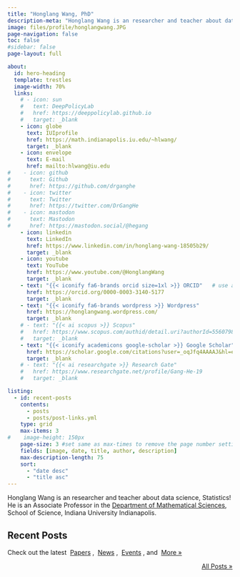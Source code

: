 ```yaml
---
title: "Honglang Wang, PhD"
description-meta: "Honglang Wang is an researcher and teacher about data science, Statistics!"
image: files/profile/honglangwang.JPG
page-navigation: false
toc: false
#sidebar: false
page-layout: full

about:
  id: hero-heading
  template: trestles
  image-width: 70%
  links:
    # - icon: sun
    #   text: DeepPolicyLab
    #   href: https://deeppolicylab.github.io
    #   target: _blank
    - icon: globe
      text: IUIprofile
      href: https://math.indianapolis.iu.edu/~hlwang/
      target: _blank
    - icon: envelope
      text: E-mail
      href: mailto:hlwang@iu.edu
#    - icon: github
#      text: Github
#      href: https://github.com/drganghe
#    - icon: twitter
#      text: Twitter
#      href: https://twitter.com/DrGangHe
#    - icon: mastodon
#      text: Mastodon
#      href: https://mastodon.social/@hegang      
    - icon: linkedin
      text: LinkedIn
      href: https://www.linkedin.com/in/honglang-wang-18505b29/
      target: _blank
    - icon: youtube
      text: YouTube
      href: https://www.youtube.com/@HonglangWang     
      target: _blank 
    - text: "{{< iconify fa6-brands orcid size=1xl >}} ORCID"   # use academic icons, "" are needed
      href: https://orcid.org/0000-0003-3140-5177
      target: _blank
    - text: "{{< iconify fa6-brands wordpress >}} Wordpress"
      href: https://honglangwang.wordpress.com/
      target: _blank
    # - text: "{{< ai scopus >}} Scopus"
    #   href: https://www.scopus.com/authid/detail.uri?authorId=55607981900
    #   target: _blank
    - text: "{{< iconify academicons google-scholar >}} Google Scholar"
      href: https://scholar.google.com/citations?user=_oqJfq4AAAAJ&hl=en
      target: _blank
    # - text: "{{< ai researchgate >}} Research Gate"
    #   href: https://www.researchgate.net/profile/Gang-He-19
    #   target: _blank

listing:
  - id: recent-posts
    contents:
      - posts
      - posts/post-links.yml
    type: grid
    max-items: 3
#    image-height: 150px
    page-size: 3 #set same as max-times to remove the page number setting
    fields: [image, date, title, author, description]
    max-description-length: 75
    sort:
      - "date desc"
      - "title asc"
---
```



:::{#hero-heading}

Honglang Wang is an researcher and teacher about data science, Statistics!  He is an Associate Professor in the [Department of Mathematical Sciences](https://science.indianapolis.iu.edu/math/index.html){.external target="_blank"}, School of Science, Indiana University Indianapolis. 

:::

## Recent Posts
Check out the latest &nbsp;[Papers](posts.qmd#category=paper)&nbsp;, &nbsp;[News](posts.qmd#category=news)&nbsp;, &nbsp;[Events](posts.qmd#category=event)&nbsp;, and &nbsp;[More »](/posts.qmd)

:::{#recent-posts}
:::

<p align="right">[All Posts »](/posts.qmd)</p>
